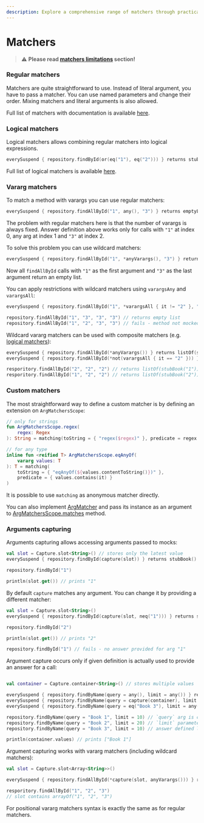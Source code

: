 ```yaml
---
description: Explore a comprehensive range of matchers through practical examples!
---
```

# Matchers

> :warning: **Please read [matchers limitations](../../docs/Limitations#using-matchers) section!**

### Regular matchers

Matchers are quite straightforward to use. Instead of literal argument, you have to pass a matcher. You can use named
parameters and change their order. Mixing matchers and literal arguments is also allowed. 

Full list of matchers with documentation is available [here](pathname:///api_reference/mokkery-runtime/dev.mokkery.matcher/-arg-matchers-scope/index.html).

### Logical matchers

Logical matchers allows combining regular matchers into logical expressions. 

```kotlin
everySuspend { repository.findById(or(eq("1"), eq("2"))) } returns stubBook()
```

Full list of logical matchers is available [here](pathname:///api_reference/mokkery-runtime/dev.mokkery.matcher.logical/index.html).

### Vararg matchers

To match a method with varargs you can use regular matchers:

```kotlin
everySuspend { repository.findAllById("1", any(), "3") } returns emptyList()
```

The problem with regular matchers here is that the number of varargs is always fixed. Answer definition above works only
for calls with `"1"` at index 0, any arg at index 1 and `"3"` at index 2.

To solve this problem you can use wildcard matchers:

```kotlin
everySuspend { repository.findAllById("1", *anyVarargs(), "3") } returns emptyList()
```

Now all `findAllById` calls with `"1"` as the first argument and `"3"` as the last argument return an empty list.

You can apply restrictions with wildcard matchers using `varargsAny` and `varargsAll`:

```kotlin
everySuspend { repository.findAllById("1", *varargsAll { it != "2" }, "3") } returns emptyList()

repository.findAllById("1", "3", "3", "3") // returns empty list
repository.findAllById("1", "2", "3", "3") // fails - method not mocked
```

Wildcard vararg matchers can be used with composite matchers (e.g. [logical matchers](#logical-matchers)):

```kotlin
everySuspend { repository.findAllById(*anyVarargs()) } returns listOf(stubBook("1"))
everySuspend { repository.findAllById(*not(varargsAll { it == "2" })) } returns listOf(stubBook("2"))

resporitory.findAllById("2", "2", "2") // returns listOf(stubBook("1"))
resporitory.findAllById("1", "2", "2") // returns listOf(stubBook("2"))
```

### Custom matchers

The most straightforward way to define a custom matcher is by defining an extension on `ArgMatchersScope`:

```kotlin
// only for strings
fun ArgMatchersScope.regex(
    regex: Regex
): String = matching(toString = { "regex($regex)" }, predicate = regex::matches)

// for any type
inline fun <reified T> ArgMatchersScope.eqAnyOf(
    vararg values: T
): T = matching(
    toString = { "eqAnyOf(${values.contentToString()})" },
    predicate = { values.contains(it) }
)
```

It is possible to use `matching` as anonymous matcher directly.

You can also implement [ArgMatcher](pathname:///api_reference/mokkery-runtime/dev.mokkery.matcher/-arg-matcher/index.html)
and pass its instance as an argument to [ArgMatchersScope.matches](pathname:///api_reference/mokkery-runtime/dev.mokkery.matcher/matches.html) method.

### Arguments capturing

Arguments capturing allows accessing arguments passed to mocks:

```kotlin
val slot = Capture.slot<String>() // stores only the latest value
everySuspend { repository.findById(capture(slot)) } returns stubBook()

repository.findById("1")

println(slot.get()) // prints "1"
```

By default `capture` matches any argument. You can change it by providing a different matcher:

```kotlin
val slot = Capture.slot<String>()
everySuspend { repository.findById(capture(slot, neq("1"))) } returns stubBook()

repository.findById("2")

println(slot.get()) // prints "2"

repository.findById("1") // fails - no answer provided for arg "1"
```

Argument capture occurs only if given definition is actually used to provide an answer for a call:

```kotlin

val container = Capture.container<String>() // stores multiple values

everySuspend { repository.findByName(query = any(), limit = any()) } returns listOf(stubBook())
everySuspend { repository.findByName(query = capture(container), limit = eq(10)) } returns listOf(stubBook())
everySuspend { repository.findByName(query = eq("Book 3"), limit = any()) } returns listOf(stubBook())

repository.findByName(query = "Book 1", limit = 10) // `query` arg is captured
repository.findByName(query = "Book 2", limit = 20) // `limit` parameter does not match - argument is not captured
repository.findByName(query = "Book 3", limit = 10) // answer defined later is selected here - argument is not captured

println(container.values) // prints ["Book 1"]
```

Argument capturing works with vararg matchers (including wildcard matchers):

```kotlin
val slot = Capture.slot<Array<String>>()

everySuspend { repository.findAllById(*capture(slot, anyVarargs())) } returns listOf(stubBook("1"))

resporitory.findAllById("1", "2", "3")
// slot contains arrayOf("1", "2", "3")
```

For positional vararg matchers syntax is exactly the same as for regular matchers.
